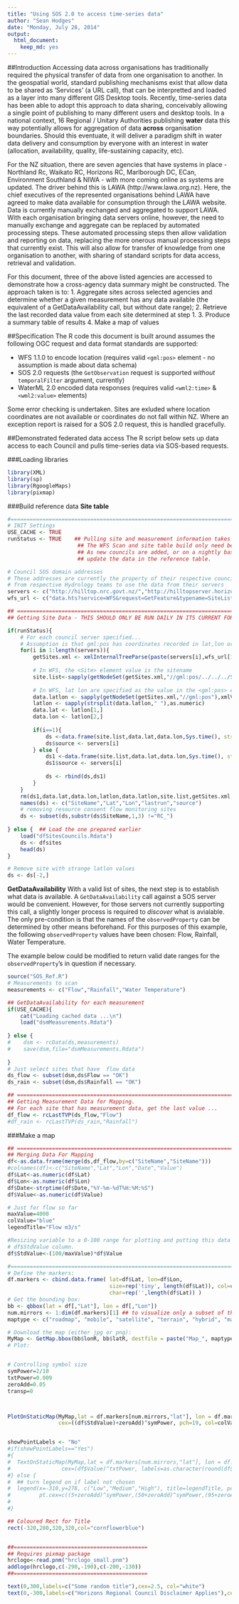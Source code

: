 ```yaml
---
title: "Using SOS 2.0 to access time-series data"
author: "Sean Hodges"
date: "Monday, July 28, 2014"
output:
  html_document:
    keep_md: yes
---
```


##Introduction
Accessing data across organisations has traditionally required the physical transfer of data from one organisation to another. In the geospatial world, standard publishing mechanisms exist that allow data to be shared as 'Services' (a URL call), that can be interpretted and loaded as a layer into many different GIS Desktop tools. Recently, time-series data has been able to adopt this approach to data sharing, conceivably allowing a single point of publishing to many different users and desktop tools. In a national context, 16 Regional / Unitary Authorities publishing **water** data this way potentially allows for aggregation of data **across** organisation boundaries. Should this eventuate, it will deliver a paradigm shift in water data delivery and consumption by everyone with an interest in water (allocation, availability, quality, life-sustaining capacity, etc).

For the NZ situation, there are seven agencies that have systems in place - Northland Rc, Waikato RC, Horizons RC, Marlborough DC, ECan, Environment Southland & NIWA - with more coming online as systems are updated. The driver behind this is LAWA (http://www.lawa.org.nz). Here, the chief executives of the represented organisations behind LAWA have agreed to make data available for consumption through the LAWA website. Data is currently manually exchanged and aggregated to support LAWA. With each organisation bringing data servers online, however, the need to manually exchange and aggregate can be replaced by automated processing steps. These automated processing steps then allow validation and reporting on data, replacing the more onerous manual processing steps that currently exist. This will also allow for transfer of knowledge from one organisation to another, with sharing of standard scripts for data access, retrieval and validation.

For this document, three of the above listed agencies are accessed to demonstrate how a cross-agency data summary might be constructed. The approach taken is to:
1. Aggregate sites across selected agencies and determine whether a given measurement has any data available (the equivalent of a GetDataAvailability call, but without date range);
2. Retrieve the last recorded data value from each site determined at step 1.
3. Produce a summary table of results
4. Make a map of values


##Specification
The R code this document is built around assumes the following OGC request and data format standards are supported:

- WFS 1.1.0 to encode location (requires valid `<gml:pos>` element - no assumption is made about data schema)
- SOS 2.0 requests (the `GetObservation` request is supported *without* `temporalFilter` argument, currently)
- WaterML 2.0 encoded data responses (requires valid `<wml2:time>` & `<wml2:value>` elements)

Some error checking is undertaken. Sites are exluded where location coordinates are not available or coordinates do not fall within NZ. Where an exception report is raised for a SOS 2.0 request, this is handled gracefully.



##Demonstrated federated data access
The R script below sets up data access to each Council and pulls time-series data via SOS-based requests.

###Loading libraries

```r

library(XML)
library(sp)
library(RgoogleMaps)
library(pixmap)

```



###Build reference data
**Site table**

```r

#===================================================================================================
# INIT Settings
USE_CACHE <- TRUE
runStatus <- TRUE    ## Pulling site and measurement information takes time.
                      ## The WFS Scan and site table build only need be run
                      ## As new councils are added, or on a nightly basis to
                      ## update the data in the reference table.

# Council SOS domain addresses
# These addresses are currently the property of their respective councils. Please request permission 
# from respective Hydrology teams to use the data from their servers
servers <- c("http://hilltop.nrc.govt.nz/","http://hilltopserver.horizons.govt.nz/","http://hydro.marlborough.govt.nz/")
wfs_url <- c("data.hts?service=WFS&request=GetFeature&typename=SiteList")

## ===============================================================================
## Getting Site Data - THIS SHOULD ONLY BE RUN DAILY IN ITS CURRENT FORM

if(runStatus){
    # For each council server specified...
    # Assumption is that gml:pos has coordinates recorded in lat,lon order
    for(i in 1:length(servers)){
        getSites.xml <- xmlInternalTreeParse(paste(servers[i],wfs_url[1],sep=""))
        
        # In WFS, the <Site> element value is the sitename
        site.list<-sapply(getNodeSet(getSites.xml,"//gml:pos/../../../Site"),xmlValue)
        
        # In WFS, lat lon are specified as the value in the <gml:pos> element, separated by a single space.
        data.latlon <- sapply(getNodeSet(getSites.xml,"//gml:pos"),xmlValue)
        latlon <- sapply(strsplit(data.latlon," "),as.numeric)
        data.lat <- latlon[1,]
        data.lon <- latlon[2,]
        
        if(i==1){
            ds <-data.frame(site.list,data.lat,data.lon,Sys.time(), stringsAsFactors=FALSE)
            ds$source <- servers[i]
        } else {
            ds1 <-data.frame(site.list,data.lat,data.lon,Sys.time(), stringsAsFactors=FALSE)
            ds1$source <- servers[i]
    
            ds <- rbind(ds,ds1)
        }
    }
    rm(ds1,data.lat,data.lon,latlon,data.latlon,site.list,getSites.xml,i)
    names(ds) <- c("SiteName","Lat","Lon","lastrun","source")
    # removing resource consent flow monitoring sites
    ds <- subset(ds,substr(ds$SiteName,1,3) !="RC_")
    
} else {  ## Load the one prepared earlier
    load("dfSitesCouncils.Rdata")
    ds <- dfsites
    head(ds)
}

# Remove site with strange latlon values
ds <- ds[-2,]
```

**GetDataAvailability**
With a valid list of sites, the next step is to establish what data is available. A `GetDataAvailability` call against a SOS server would be convenient. However, for those servers not currently supporting this call, a slightly longer process is required to *discover* what is avialable. The only pre-condition is that the names of the `observedProperty` can be determined by other means beforehand. For this purposes of this example, the following `observedProperty` values have been chosen: Flow, Rainfall, Water Temperature.

The example below could be modified to return valid date ranges for the `observedProperty`'s in question if necessary.


```r
source("SOS_Ref.R")
# Measurements to scan
measurements <- c("Flow","Rainfall","Water Temperature")

## GetDataAvailability for each measurement
if(USE_CACHE){
    cat("Loading cached data ...\n")
    load("dsmMeasurements.Rdata")
    
} else {
#    dsm <- rcData(ds,measurements)
#    save(dsm,file="dsmMeasurements.Rdata")
    
}
# Just select sites that have  flow data
ds_flow <- subset(dsm,ds$Flow == "OK")
ds_rain <- subset(dsm,ds$Rainfall == "OK")

## ===============================================================================
## Getting Measurement Data for Mapping.
## For each site that has measurement data, get the last value ...
df_flow <- rcLastTVP(ds_flow,"Flow")
#df_rain <- rcLastTVP(ds_rain,"Rainfall")

```


###Make a map


```r
## ===============================================================================
## Merging Data For Mapping
df<-as.data.frame(merge(ds,df_flow,by=c("SiteName","SiteName")))
#colnames(df)<-c("SiteName","Lat","Lon","Date","Value")
df$Lat<-as.numeric(df$Lat)
df$Lon<-as.numeric(df$Lon)
df$Date<-strptime(df$Date,"%Y-%m-%dT%H:%M:%S")
df$Value<-as.numeric(df$Value)

# Just for flow so far
maxValue=4000
colValue="blue"
legendTitle="Flow m3/s"

#Resizing variable to a 0-100 range for plotting and putting this data into
# df$StdValue column.
df$StdValue<-(100/maxValue)*df$Value

#===================================================================================================
# Define the markers:
df.markers <- cbind.data.frame( lat=df$Lat, lon=df$Lon, 
                                size=rep('tiny', length(df$Lat)), col=colors()[1:length(df$Lat)], 
                                char=rep('',length(df$Lat)) )
# Get the bounding box:
bb <- qbbox(lat = df[,"Lat"], lon = df[,"Lon"])
num.mirrors <- 1:dim(df.markers)[1] ## to visualize only a subset of the cran.mirrors
maptype <- c("roadmap", "mobile", "satellite", "terrain", "hybrid", "mapmaker-roadmap", "mapmaker-hybrid")[4]

# Download the map (either jpg or png): 
MyMap <- GetMap.bbox(bb$lonR, bb$latR, destfile = paste("Map_", maptype, ".png", sep=""), GRAYSCALE=F, maptype = maptype)
# Plot:


# Controlling symbol size
symPower=2/10
txtPower=0.009
zeroAdd=0.05
transp=0



PlotOnStaticMap(MyMap,lat = df.markers[num.mirrors,"lat"], lon = df.markers[num.mirrors,"lon"], 
                cex=((df$StdValue)+zeroAdd)^symPower, pch=19, col=colValue, add=F)


showPointLabels <- "No"
#if(showPointLabels=="Yes")
#{
#  TextOnStaticMap(MyMap,lat = df.markers[num.mirrors,"lat"], lon = df.markers[num.mirrors,"lon"], 
#                cex=(df$Value)^txtPower, labels=as.character(round(df$Value,0)), col="white", add=T)
#} else {
#  ## turn legend on if label not chosen
#  legend(x=-310,y=278, c("Low","Medium","High"), title=legendTitle, pch=c(20), cex=1.2,
#         pt.cex=c((5+zeroAdd)^symPower,(50+zeroAdd)^symPower,(95+zeroAdd)^symPower), text.col="white", bty="n", col=colValue, y.intersp=1.2)
#  
#}

## Coloured Rect for Title
rect(-320,280,320,320,col="cornflowerblue")


##==========================================    
## Requires pixmap package
hrclogo<-read.pnm("hrclogo_small.pnm")
addlogo(hrclogo,c(-290,-190),c(-200,-130))
##==========================================    

text(0,300,labels=c("Some random title"),cex=2.5, col="white")
text(0,-300,labels=c("Horizons Regional Council Disclaimer Applies"),cex=0.7)
```

